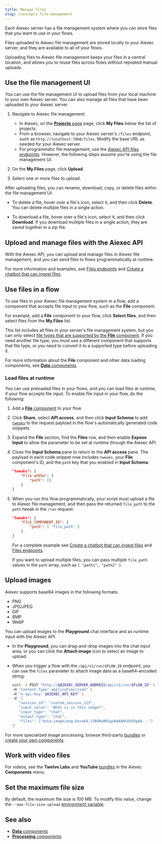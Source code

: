 ```yaml
---
title: Manage files
slug: /concepts-file-management
---
```



Each Aiexec server has a file management system where you can store files that you want to use in your flows.

Files uploaded to Aiexec file management are stored locally to your Aiexec server, and they are available to all of your flows.

Uploading files to Aiexec file management keeps your files in a central location, and allows you to reuse files across flows without repeated manual uploads.

## Use the file management UI

You can use the file management UI to upload files from your local machine to your own Aiexec server.
You can also manage all files that have been uploaded to your Aiexec server.

1. Navigate to Aiexec file management:

    * In Aiexec, on the [**Projects** page](/concepts-flows#projects) page, click **My Files** below the list of projects.
    * From a browser, navigate to your Aiexec server's `/files` endpoint, such as `http://localhost:7860/files`. Modify the base URL as needed for your Aiexec server.
    * For programmatic file management, use the [Aiexec API files endpoints](/api-files). However, the following steps assume you're using the file management UI.

2. On the **My Files** page, click **Upload**.

3. Select one or more files to upload.

After uploading files, you can rename, download, copy, or delete files within the file management UI:

* To delete a file, hover over a file's icon, select it, and then click <Icon name="Trash2" aria-hidden="true"/> **Delete**.
You can delete multiple files in a single action.

* To download a file, hover over a file's icon, select it, and then click <Icon name="Download" aria-hidden="true"/> **Download**.
If you download multiple files in a single action, they are saved together in a zip file.

## Upload and manage files with the Aiexec API

With the Aiexec API, you can upload and manage files in Aiexec file management, and you can send files to flows programmatically at runtime.

For more information and examples, see [Files endpoints](/api-files) and [Create a chatbot that can ingest files](/chat-with-files).

## Use files in a flow

To use files in your Aiexec file management system in a flow, add a component that accepts file input to your flow, such as the **File** component.

For example, add a **File** component to your flow, click **Select files**, and then select files from the **My Files** list.

This list includes all files in your server's file management system, but you can only select [file types that are supported by the **File** component](/components-data#file).
If you need another file type, you must use a different component that supports that file type, or you need to convert it to a supported type before uploading it.

For more information about the **File** component and other data loading components, see [**Data** components](/components-data).

### Load files at runtime

You can use preloaded files in your flows, and you can load files at runtime, if your flow accepts file input.
To enable file input in your flow, do the following:
1. Add a [**File** component](/components-data#file) to your flow.
2. Click **Share**, select **API access**, and then click **Input Schema** to add [`tweaks`](/concepts-publish#input-schema) to the request payload in the flow's automatically generated code snippets.
3. Expand the **File** section, find the **Files** row, and then enable **Expose Input** to allow the parameter to be set at runtime through the Aiexec API.
4. Close the **Input Schema** pane to return to the **API access** pane.
The payload in each code snippet now includes `tweaks`, your **File** component's ID, and the `path` key that you enabled in **Input Schema**:

    ```json
    "tweaks": {
	    "File-qYD5w": {
		    "path": []
	    }
	}
    ```

5. When you run this flow programmatically, your script must upload a file to Aiexec file management, and then pass the returned `file_path` to the `path` tweak in the `/run` request:

    ```json
    "tweaks": {
        "FILE_COMPONENT_ID": {
            "path": [ "file_path" ]
        }
    }
    ```

    For a complete example see [Create a chatbot that can ingest files](/chat-with-files) and [Files endpoints](/api-files).

    If you want to upload multiple files, you can pass multiple `file_path` values in the `path` array, such as `[ "path1", "path2" ]`.

## Upload images

Aiexec supports base64 images in the following formats:

* PNG
* JPG/JPEG
* GIF
* BMP
* WebP

You can upload images to the **Playground** chat interface and as runtime input with the Aiexec API.

* In the **Playground**, you can drag-and-drop images into the chat input area, or you can click the **Attach image** icon to select an image to upload.

* When you trigger a flow with the `/api/v1/run/$FLOW_ID` endpoint, you can use the `files` parameter to attach image data as a base64-encoded string:

   ```bash
   curl -X POST "http://$AIEXEC_SERVER_ADDRESS/api/v1/run/$FLOW_ID" \
   -H "Content-Type: application/json" \
   -H "x-api-key: $AIEXEC_API_KEY" \
   -d '{
      "session_id": "custom_session_123",
      "input_value": "What is in this image?",
      "input_type": "chat",
      "output_type": "chat",
      "files": ["data:image/png;base64,iVBORw0KGgoAAAANSUhEUgAA..."]
   }'
   ```

For more specialized image processing, browse third-party [bundles](/components-bundle-components) or [create your own components](/components-custom-components).

## Work with video files

For videos, see the **Twelve Labs** and **YouTube** [bundles](/components-bundle-components) in the Aiexec **Components** menu.

## Set the maximum file size

By default, the maximum file size is 100 MB.
To modify this value, change the `--max-file-size-upload` [environment variable](/environment-variables).

## See also

* [**Data** components](/components-data)
* [**Processing** components](/components-processing)